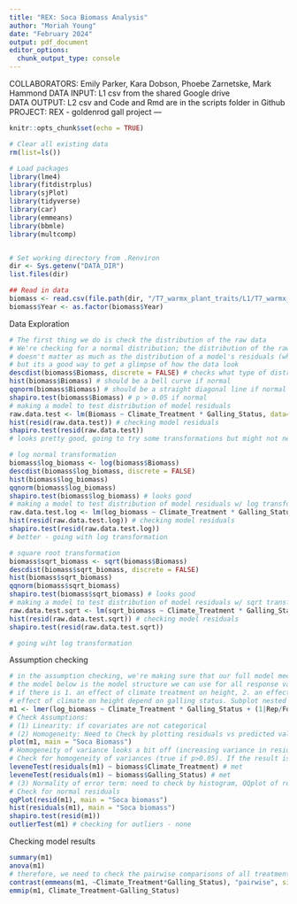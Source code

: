 ```yaml
---
title: "REX: Soca Biomass Analysis"
author: "Moriah Young"
date: "February 2024"
output: pdf_document
editor_options: 
  chunk_output_type: console
---
```

COLLABORATORS: Emily Parker, Kara Dobson, Phoebe Zarnetske, Mark Hammond
DATA INPUT: L1 csv from the shared Google drive  
DATA OUTPUT: L2 csv and Code and Rmd are in the scripts folder in Github  
PROJECT: REX - goldenrod gall project
---

```r
knitr::opts_chunk$set(echo = TRUE)
```

```r
# Clear all existing data
rm(list=ls())

# Load packages
library(lme4)
library(fitdistrplus)
library(sjPlot)
library(tidyverse)
library(car)
library(emmeans)
library(bbmle)
library(multcomp)


# Set working directory from .Renviron
dir <- Sys.getenv("DATA_DIR")
list.files(dir)

## Read in data
biomass <- read.csv(file.path(dir, "/T7_warmx_plant_traits/L1/T7_warmx_soca_biomass_L1.csv"))
biomass$Year <- as.factor(biomass$Year)
```

Data Exploration
```r
# The first thing we do is check the distribution of the raw data
# We're checking for a normal distribution; the distribution of the raw data
# doesn't matter as much as the distribution of a model's residuals (which we'll also check),
# but its a good way to get a glimpse of how the data look
descdist(biomass$Biomass, discrete = FALSE) # checks what type of distribution your data matches
hist(biomass$Biomass) # should be a bell curve if normal
qqnorm(biomass$Biomass) # should be a straight diagonal line if normal
shapiro.test(biomass$Biomass) # p > 0.05 if normal
# making a model to test distribution of model residuals
raw.data.test <- lm(Biomass ~ Climate_Treatment * Galling_Status, data=biomass) # testing model
hist(resid(raw.data.test)) # checking model residuals
shapiro.test(resid(raw.data.test))
# looks pretty good, going to try some transformations but might not need them

# log normal transformation
biomass$log_biomass <- log(biomass$Biomass)
descdist(biomass$log_biomass, discrete = FALSE)
hist(biomass$log_biomass)
qqnorm(biomass$log_biomass)
shapiro.test(biomass$log_biomass) # looks good
# making a model to test distribution of model residuals w/ log transformation
raw.data.test.log <- lm(log_biomass ~ Climate_Treatment * Galling_Status, data=biomass) # testing model
hist(resid(raw.data.test.log)) # checking model residuals
shapiro.test(resid(raw.data.test.log))
# better - going with log transformation

# square root transformation
biomass$sqrt_biomass <- sqrt(biomass$Biomass)
descdist(biomass$sqrt_biomass, discrete = FALSE)
hist(biomass$sqrt_biomass)
qqnorm(biomass$sqrt_biomass)
shapiro.test(biomass$sqrt_biomass) # looks good
# making a model to test distribution of model residuals w/ sqrt transformation
raw.data.test.sqrt <- lm(sqrt_biomass ~ Climate_Treatment * Galling_Status, data=biomass) # testing model
hist(resid(raw.data.test.sqrt)) # checking model residuals
shapiro.test(resid(raw.data.test.sqrt))

# going wiht log transformation
```

Assumption checking
```r
# in the assumption checking, we're making sure that our full model meets the assumptions of the model.
# the model below is the model structure we can use for all response variables; its testing to see
# if there is 1. an effect of climate treatment on height, 2. an effect of galling status on height, and 3. does the
# effect of climate on height depend on galling status. Subplot nested within footprint nested within rep is used as our # random effect to account for variation between plots. Year is also included as a random effect to account for variation # between years.
m1 <- lmer(log_biomass ~ Climate_Treatment * Galling_Status + (1|Rep/Footprint/Subplot) + (1|Year), data = biomass, REML=F)
# Check Assumptions:
# (1) Linearity: if covariates are not categorical
# (2) Homogeneity: Need to Check by plotting residuals vs predicted values.
plot(m1, main = "Soca Biomass")
# Homogeneity of variance looks a bit off (increasing variance in resids does increase with fitted values)
# Check for homogeneity of variances (true if p>0.05). If the result is not significant, the assumption of equal variances (homoscedasticity) is met (no significant difference between the group variances).
leveneTest(residuals(m1) ~ biomass$Climate_Treatment) # met
leveneTest(residuals(m1) ~ biomass$Galling_Status) # met
# (3) Normality of error term: need to check by histogram, QQplot of residuals, could do Kolmogorov-Smirnov test.
# Check for normal residuals
qqPlot(resid(m1), main = "Soca biomass")
hist(residuals(m1), main = "Soca biomass")
shapiro.test(resid(m1))
outlierTest(m1) # checking for outliers - none
```

Checking model results
```r
summary(m1)
anova(m1)
# therefore, we need to check the pairwise comparisons of all treatments with a post-hoc test
contrast(emmeans(m1, ~Climate_Treatment*Galling_Status), "pairwise", simple = "each", combine = F, adjust = "mvt")
emmip(m1, Climate_Treatment~Galling_Status)
```

